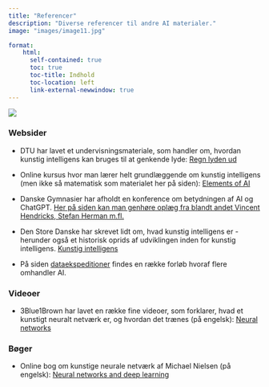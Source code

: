```yaml
---
title: "Referencer"
description: "Diverse referencer til andre AI materialer."
image: "images/image11.jpg"

format:
    html: 
      self-contained: true
      toc: true
      toc-title: Indhold
      toc-location: left
      link-external-newwindow: true
---
```




![](images/COLOURBOX47937745_referencer.jpg)

### Websider

+ DTU har lavet et undervisningsmateriale, som handler om, hvordan kunstig intelligens kan bruges til at genkende lyde: [Regn lyden ud](https://regnlydenud.dtu.dk/)

+ Online kursus hvor man lærer helt grundlæggende om kunstig intelligens (men ikke så matematisk som materialet her på siden): [Elements of AI](https://www.elementsofai.dk/)

+ Danske Gymnasier har afholdt en konference om betydningen af AI og ChatGPT. [Her på siden kan man genhøre oplæg fra blandt andet Vincent Hendricks, Stefan Herman m.fl.](https://danskegymnasier.dk/se-eller-gense-konference-om-betydning-af-ai-og-chatgpt/)

+ Den Store Danske har skrevet lidt om, hvad kunstig intelligens er - herunder også et historisk oprids af udviklingen inden for kunstig intelligens. [Kunstig intelligens](https://denstoredanske.lex.dk/kunstig_intelligens)

+ På siden [dataekspeditioner](https://www.dataekspeditioner.dk/) findes en række forløb hvoraf flere omhandler AI.

### Videoer
+ 3Blue1Brown har lavet en række fine videoer, som forklarer, hvad et kunstigt neuralt netværk er, og hvordan det trænes (på engelsk): [Neural networks](https://www.youtube.com/playlist?list=PLZHQObOWTQDNU6R1_67000Dx_ZCJB-3pi)

### Bøger
+ Online bog om kunstige neurale netværk af Michael Nielsen (på engelsk): [Neural networks and deep learning](http://neuralnetworksanddeeplearning.com/index.html)



